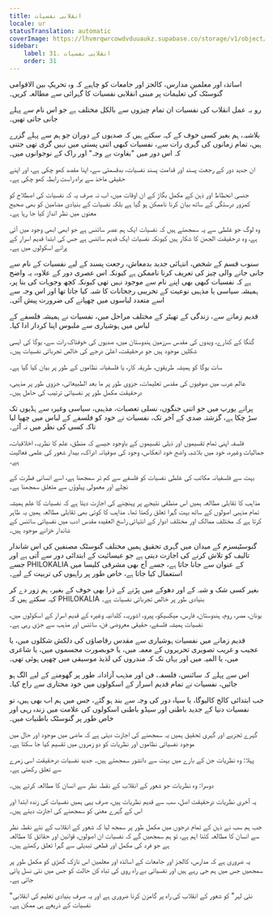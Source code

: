 ```yaml
---
title: انقلابی نفسیات
locale: ur
statusTranslation: automatic
coverImage: https://lhvmrqwrcowdvduuaukz.supabase.co/storage/v1/object/public/strapi-uploads/small_cover-educacion-fundamental.webp-2d51a7828a2b1309555be27f7e2a61a0.webp
sidebar:
    label: 31. انقلابی نفسیات
    order: 31
---
```

اساتذہ اور معلمینِ مدارس، کالجز اور جامعات کو چاہیے کہ وہ تحریکِ بین الاقوامی گنوسٹک کی تعلیمات پر مبنی انقلابی نفسیات کا گہرائی سے مطالعہ کریں۔

رو بہ عمل انقلاب کی نفسیات ان تمام چیزوں سے بالکل مختلف ہے جو اس نام سے پہلے جانی جاتی تھیں۔

بلاشبہ، ہم بغیر کسی خوف کے کہہ سکتے ہیں کہ صدیوں کے دوران جو ہم سے پہلے گزرے ہیں، تمام زمانوں کی گہری رات سے، نفسیات کبھی اتنی پستی میں نہیں گری تھی جتنی کہ اس دور میں "بغاوت بے وجہ" اور راک کے نوجوانوں میں۔

ان جدید دور کے رجعت پسند اور قدامت پسند نفسیات، بدقسمتی سے، اپنا مقصد کھو چکی ہے، اور اپنے حقیقی ماخذ سے براہ راست رابطہ کھو چکی ہے۔

جنسی انحطاط اور ذہن کے مکمل بگاڑ کے ان اوقات میں، اب نہ صرف یہ کہ نفسیات کی اصطلاح کو کمزور درستگی کے ساتھ بیان کرنا ناممکن ہو گیا ہے بلکہ نفسیات کے بنیادی مضامین کو بھی صحیح معنوں میں نظر انداز کیا جا رہا ہے۔

وہ لوگ جو غلطی سے یہ سمجھتے ہیں کہ نفسیات ایک ہم عصر سائنس ہے جو ابھی ابھی وجود میں آئی ہے، وہ درحقیقت الجھن کا شکار ہیں کیونکہ نفسیات ایک قدیم سائنس ہے جس کی ابتدا قدیم اسرار کے پرانے اسکولوں میں ہے۔

سنوب قسم کے شخص، انتہائی جدید بدمعاش، رجعت پسند کے لیے نفسیات کے نام سے جانی جانے والی چیز کی تعریف کرنا ناممکن ہے کیونکہ اس عصری دور کے علاوہ، یہ واضح ہے کہ نفسیات کبھی بھی اپنے نام سے موجود نہیں تھی کیونکہ کچھ وجوہات کی بنا پر، ہمیشہ سیاسی یا مذہبی نوعیت کے تخریبی رجحانات کا شبہ کیا جاتا تھا اور اس وجہ سے اسے متعدد لباسوں میں چھپانے کی ضرورت پیش آئی۔

قدیم زمانے سے، زندگی کے تھیٹر کے مختلف مراحل میں، نفسیات نے ہمیشہ فلسفے کے لباس میں ہوشیاری سے ملبوس اپنا کردار ادا کیا۔

گنگا کے کنارے، ویدوں کی مقدس سرزمین ہندوستان میں، صدیوں کی خوفناک رات سے، یوگا کی ایسی شکلیں موجود ہیں جو درحقیقت، اعلیٰ درجے کی خالص تجرباتی نفسیات ہیں۔

سات یوگا کو ہمیشہ طریقوں، طریقہ کار، یا فلسفیانہ نظاموں کے طور پر بیان کیا گیا ہے۔

عالم عرب میں صوفیوں کی مقدس تعلیمات، جزوی طور پر ما بعد الطبیعاتی، جزوی طور پر مذہبی، درحقیقت مکمل طور پر نفسیاتی ترتیب کی حامل ہیں۔

پرانے یورپ میں جو اتنی جنگوں، نسلی تعصبات، مذہبی، سیاسی وغیرہ سے ہڈیوں تک سڑ چکا ہے، گزشتہ صدی کے آخر تک، نفسیات نے خود کو فلسفے کے لباس میں چھپا لیا تاکہ کسی کی نظر میں نہ آئے۔

فلسفہ اپنی تمام تقسیموں اور ذیلی تقسیموں کے باوجود جیسے کہ منطق، علم کا نظریہ، اخلاقیات، جمالیات وغیرہ، خود میں بلاشبہ واضح خود انعکاس، وجود کی صوفیانہ ادراک، بیدار شعور کی علمی فعالیت ہے۔

بہت سے فلسفیانہ مکاتب کی غلطی نفسیات کو فلسفے سے کم تر سمجھنا ہے، اسے انسانی فطرت کے نچلے اور معمولی پہلوؤں سے متعلق سمجھنا ہے۔

مذاہب کا تقابلی مطالعہ ہمیں اس منطقی نتیجے پر پہنچنے کی اجازت دیتا ہے کہ نفسیات کا علم ہمیشہ تمام مذہبی اصولوں کے ساتھ بہت گہرا تعلق رکھتا تھا۔ مذاہب کا کوئی بھی تقابلی مطالعہ ہمیں یہ ظاہر کرتا ہے کہ مختلف ممالک اور مختلف ادوار کے انتہائی راسخ العقیدہ مقدس ادب میں نفسیاتی سائنس کے شاندار خزانے موجود ہیں۔

گنوسٹیسزم کے میدان میں گہری تحقیق ہمیں مختلف گنوسٹک مصنفین کی اس شاندار تالیف کو تلاش کرنے کی اجازت دیتی ہے جو عیسائیت کے ابتدائی دور سے آتی ہے اور جسے PHILOKALIA کے عنوان سے جانا جاتا ہے، جسے آج بھی مشرقی کلیسا میں استعمال کیا جاتا ہے، خاص طور پر راہبوں کی تربیت کے لیے۔

بغیر کسی شک و شبہ کے اور دھوکے میں پڑنے کے ذرا بھی خوف کے بغیر، ہم زور دے کر کہہ سکتے ہیں کہ PHILOKALIA بنیادی طور پر خالص تجرباتی نفسیات ہے۔

یونان، مصر، روم، ہندوستان، فارس، میکسیکو، پیرو، اشوریہ، کلدانیہ وغیرہ کے قدیم اسرار کے اسکولوں میں، نفسیات ہمیشہ فلسفے، حقیقی معروضی فن، سائنس اور مذہب سے جڑی رہی ہے۔

قدیم زمانے میں نفسیات ہوشیاری سے مقدس رقاصاؤں کی دلکش شکلوں میں، یا عجیب و غریب تصویری تحریروں کے معمہ میں، یا خوبصورت مجسموں میں، یا شاعری میں، یا المیہ میں اور یہاں تک کہ مندروں کی لذیذ موسیقی میں چھپی ہوئی تھی۔

اس سے پہلے کہ سائنس، فلسفہ، فن اور مذہب آزادانہ طور پر گھومنے کے لیے الگ ہو جائیں، نفسیات نے تمام قدیم اسرار کے اسکولوں میں خود مختاری سے راج کیا۔

جب ابتدائی کالج کالیوگا، یا سیاہ دور کی وجہ سے بند ہو گئے، جس میں ہم اب بھی ہیں، تو نفسیات دنیا کے جدید باطنی اور سیڈو باطنی اسکولوں کی علامت میں زندہ رہی اور خاص طور پر گنوسٹک باطنیات میں۔

گہرے تجزیے اور گہری تحقیق ہمیں یہ سمجھنے کی اجازت دیتی ہے کہ ماضی میں موجود اور حال میں موجود نفسیاتی نظاموں اور نظریات کو دو زمروں میں تقسیم کیا جا سکتا ہے۔

پہلا: وہ نظریات جن کے بارے میں بہت سے دانشور سمجھتے ہیں۔ جدید نفسیات درحقیقت اسی زمرے سے تعلق رکھتی ہے۔

دوسرا: وہ نظریات جو شعور کے انقلاب کے نقطہ نظر سے انسان کا مطالعہ کرتے ہیں۔

یہ آخری نظریات درحقیقت اصل، سب سے قدیم نظریات ہیں، صرف یہی ہمیں نفسیات کی زندہ ابتدا اور اس کے گہرے معنی کو سمجھنے کی اجازت دیتے ہیں۔

جب ہم سب نے ذہن کے تمام درجوں میں مکمل طور پر سمجھ لیا کہ شعور کے انقلاب کے نئے نقطہ نظر سے انسان کا مطالعہ کتنا اہم ہے، تو ہم سمجھیں گے کہ نفسیات ان اصولوں، قوانین اور حقائق کا مطالعہ ہے جو فرد کی مکمل اور قطعی تبدیلی سے گہرا تعلق رکھتے ہیں۔

یہ ضروری ہے کہ مدارس، کالجز اور جامعات کے اساتذہ اور معلمین اس نازک گھڑی کو مکمل طور پر سمجھیں جس میں ہم جی رہے ہیں اور نفسیاتی بے راہ روی کی تباہ کن حالت کو جس میں نئی نسل پائی جاتی ہے۔

"نئی لہر" کو شعور کے انقلاب کی راہ پر گامزن کرنا ضروری ہے اور یہ صرف بنیادی تعلیم کی انقلابی نفسیات کے ذریعے ہی ممکن ہے۔

